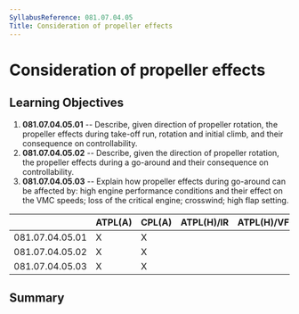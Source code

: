 ```yaml
---
SyllabusReference: 081.07.04.05
Title: Consideration of propeller effects
---
```


# Consideration of propeller effects

## Learning Objectives

1.  **081.07.04.05.01** -- Describe, given direction of propeller rotation, the
    propeller effects during take-off run, rotation and initial climb, and their
    consequence on controllability.
2.  **081.07.04.05.02** -- Describe, given the direction of propeller rotation,
    the propeller effects during a go-around and their consequence on
    controllability.
3.  **081.07.04.05.03** -- Explain how propeller effects during go-around can be
    affected by: high engine performance conditions and their effect on the VMC
    speeds; loss of the critical engine; crosswind; high flap setting.

|                 | ATPL(A) | CPL(A) | ATPL(H)/IR | ATPL(H)/VFR | CPL(H) | IR  | CBIR(A) |
| --------------- | ------- | ------ | ---------- | ----------- | ------ | --- | ------- |
| 081.07.04.05.01 | X       | X      |            |             |        |     |         |
| 081.07.04.05.02 | X       | X      |            |             |        |     |         |
| 081.07.04.05.03 | X       | X      |            |             |        |     |         |

## Summary
